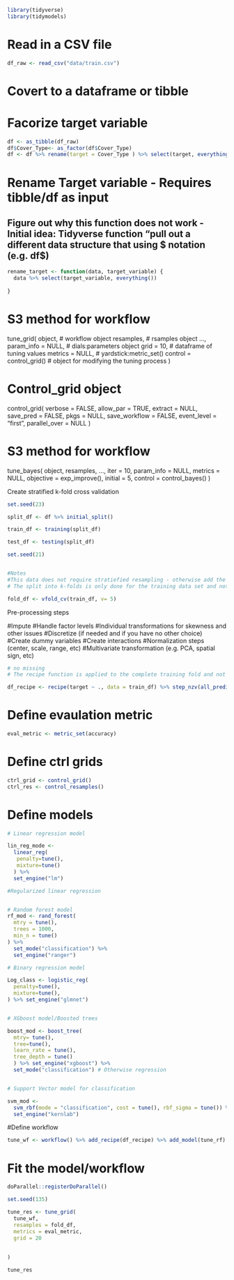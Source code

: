 

```r
library(tidyverse)
library(tidymodels)
```


# Read in a CSV file
```r
df_raw <- read_csv("data/train.csv")
```

# Covert to a dataframe or tibble
# Facorize target variable

```r
df <- as_tibble(df_raw) 
df$Cover_Type<- as_factor(df$Cover_Type)
df <- df %>% rename(target = Cover_Type ) %>% select(target, everything())
```




# Rename Target variable - Requires tibble/df as input

## Figure out why this function does not work - Initial idea: Tidyverse function "pull out a different data structure that using $ notation (e.g. df$)


```r
rename_target <- function(data, target_variable) {
  data %>% select(target_variable, everything())
  
}


```


# S3 method for workflow
tune_grid(
  object,      # workflow object
  resamples,   # rsamples object
  ...,
  param_info = NULL,  # dials:parameters object
  grid = 10, # dataframe of tuning values
  metrics = NULL,  # yardstick:metric_set()
  control = control_grid() # object for modifying the tuning process
)

# Control_grid object

control_grid(
  verbose = FALSE,
  allow_par = TRUE,
  extract = NULL,
  save_pred = FALSE,
  pkgs = NULL,
  save_workflow = FALSE,
  event_level = "first",
  parallel_over = NULL
)


# S3 method for workflow
tune_bayes(
  object,
  resamples,
  ...,
  iter = 10,
  param_info = NULL,
  metrics = NULL,
  objective = exp_improve(),
  initial = 5,
  control = control_bayes()
)







Create stratified k-fold cross validation 
```r
set.seed(23)

split_df <- df %>% initial_split()

train_df <- training(split_df)

test_df <- testing(split_df)

set.seed(21)


#Notes
#This data does not require stratiefied resampling - otherwise add the parameter for strata (default strata = NULL)
# The split into k-folds is only done for the training data set and not for the testing data set

fold_df <- vfold_cv(train_df, v= 5)


```



Pre-processing steps

#Impute
#Handle factor levels
#Individual transformations for skewness and other issues
#Discretize (if needed and if you have no other choice)
#Create dummy variables
#Create interactions
#Normalization steps (center, scale, range, etc)
#Multivariate transformation (e.g. PCA, spatial sign, etc)


```r
# no missing 
# The recipe function is applied to the complete training fold and not the k-fold data structure - Check other examples

df_recipe <- recipe(target ~ ., data = train_df) %>% step_nzv(all_predictors()) %>% step_normalize(all_predictors()) %>% step_corr(all_predictors())


```




# Define evaulation metric

```r
eval_metric <- metric_set(accuracy)


```


# Define ctrl grids

```r
ctrl_grid <- control_grid()
ctrl_res <- control_resamples()
```

# Define models

```r

# Linear regression model

lin_reg_mode <-
  linear_reg(
   penalty=tune(),
   mixture=tune()
  ) %>%
  set_engine("lm")

#Regularized linear regression


# Random forest model
rf_mod <- rand_forest(
  mtry = tune(),
  trees = 1000,
  min_n = tune()
) %>%
  set_mode("classification") %>%
  set_engine("ranger")

# Binary regression model

Log_class <- logistic_reg(
  penalty=tune(),
  mixture=tune(),
) %>% set_engine("glmnet")


# XGboost model/Boosted trees

boost_mod <- boost_tree(
  mtry= tune(),
  tree=tune(),
  learn_rate = tune(),
  tree_depth = tune()
  ) %>% set_engine("xgboost") %>%
  set_mode("classification") # Otherwise regression


# Support Vector model for classification

svm_mod <-
  svm_rbf(mode = "classification", cost = tune(), rbf_sigma = tune()) %>%
  set_engine("kernlab")

```



#Define workflow

```r
tune_wf <- workflow() %>% add_recipe(df_recipe) %>% add_model(tune_rf)

```

# Fit the model/workflow

```r
doParallel::registerDoParallel()

set.seed(135)

tune_res <- tune_grid(
  tune_wf,
  resamples = fold_df,
  metrics = eval_metric,
  grid = 20
  
  
)

tune_res

```











